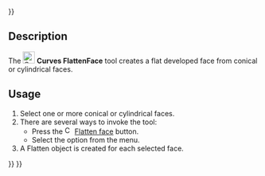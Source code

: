 <languages/>
{{UnfinishedDocu{{#translation:}}}}
<translate>

{{Docnav
|[[Curves_BlendSolid|BlendSolid]]
|[[Curves_RotationSweep|RotationSweep]]
|[[Curves_Workbench|Curves]]
|IconL=Curves_BlendSolid.svg
|IconR=Curves_RotationSweep.svg
|IconC=Curves_workbench_icon.svg
}}

{{GuiCommand
|Name=Curves FlattenFace
|MenuLocation=Surfaces → Flatten face
|Workbenches=[[Curves_Workbench|Curves]]
}}

==Description==

The [[Image:Curves_FlattenFace.svg|24px]] '''Curves FlattenFace''' tool creates a flat developed face from conical or cylindrical faces.

==Usage==

# Select one or more conical or cylindrical faces.
# There are several ways to invoke the tool:
#* Press the [[Image:Curves_FlattenFace.svg|16px]] [[Curves_FlattenFace|Flatten face]] button.
#* Select the {{MenuCommand|Surfaces → [[Image:Curves_FlattenFace.svg|16px]] Flatten face}} option from the menu.
# A Flatten object is created for each selected face.


{{Docnav
|[[Curves_BlendSolid|BlendSolid]]
|[[Curves_RotationSweep|RotationSweep]]
|[[Curves_Workbench|Curves]]
|IconL=Curves_BlendSolid.svg
|IconR=Curves_RotationSweep.svg
|IconC=Curves_workbench_icon.svg
}}

</translate>
{{Curves Tools navi{{#translation:}}}}
{{Userdocnavi{{#translation:}}}}